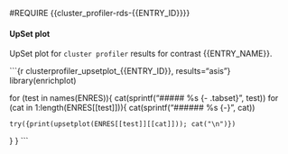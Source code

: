 #REQUIRE {{cluster_profiler-rds-{{ENTRY_ID}}}}

#### UpSet plot {.tabset .tabset-pills}

UpSet plot for `cluster profiler` results for contrast {{ENTRY_NAME}}.

```{r clusterprofiler_upsetplot_{{ENTRY_ID}}, results="asis"}
library(enrichplot)

for (test in names(ENRES)){
  cat(sprintf("\n##### %s {- .tabset}\n", test))
  for (cat in 1:length(ENRES[[test]])){
    cat(sprintf("\n###### %s {-}\n", cat))
    
    try({print(upsetplot(ENRES[[test]][[cat]])); cat("\n")})
  }
}
```

